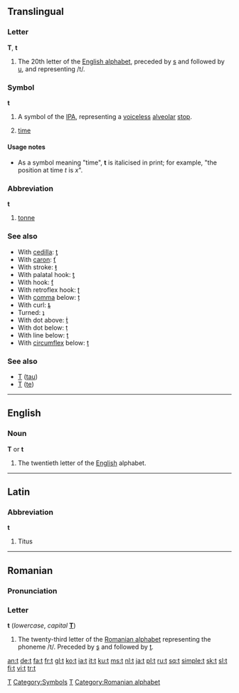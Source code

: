 {{see|T|t'|ţ}}
{{wikipedia}}
==Translingual==

===Letter===
'''T''', '''t'''

# The 20th letter of the [[Appendix:Roman script|English alphabet]], preceded by [[s]] and followed by [[u]], and representing /t/.

===Symbol===
'''t'''

# A symbol of the [[IPA]], representing a [[voiceless]] [[alveolar]] [[stop]].
# {{context|mathematics|physics}} [[time]]

====Usage notes====
*As a symbol meaning "time", '''t''' is italicised in print; for example, "the position at time ''t'' is ''x''".

===Abbreviation===
'''t'''

# [[tonne]]

===See also===
*With [[cedilla]]: [[ţ]]
*With [[caron]]: [[ť]]
*With stroke: [[ŧ]]
*With palatal hook: [[ƫ]]
*With hook: [[ƭ]]
*With retroflex hook: [[ʈ]]
*With [[comma]] below: [[ț]]
*With curl: [[ȶ]]
*Turned: [[ʇ]]
*With dot above: [[ṫ]]
*With dot below: [[ṭ]]
*With line below: [[ṯ]]
*With [[circumflex]] below: [[ṱ]]

===See also===
*[[Τ]] ([[tau]])
*[[Т]] ([[te]])

[[Category:IPA symbols|T]]
[[Category:Symbols]]

----

==English==

===Noun===
'''T''' or '''t'''

# The twentieth letter of the [[English]] alphabet.

----

==Latin==

===Abbreviation===
'''t'''

# Titus

[[Category:Latin letters|T]]

----

==Romanian==

===Pronunciation===
{{IPA|/te/|lang=ro}}

===Letter===
'''t''' (''lowercase'', ''capital'' '''[[T]]''')

# The twenty-third letter of the [[Romanian alphabet]] representing the phoneme /t/. Preceded by [[ş]] and followed by [[ţ]].

[[Category:Romanian alphabet]]

[[an:t]]
[[de:t]]
[[fa:t]]
[[fr:t]]
[[gl:t]]
[[ko:t]]
[[ia:t]]
[[it:t]]
[[ku:t]]
[[ms:t]]
[[nl:t]]
[[ja:t]]
[[pl:t]]
[[ru:t]]
[[sq:t]]
[[simple:t]]
[[sk:t]]
[[sl:t]]
[[fi:t]]
[[vi:t]]
[[tr:t]]